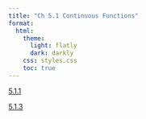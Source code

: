 ```yaml
---
title: "Ch 5.1 Continuous Functions"
format:
  html:
    theme:
      light: flatly
      dark: darkly
    css: styles.css
    toc: true
---
```


[5.1.1](./5.1.1.qmd)

[5.1.3](./5.1.3.qmd)
